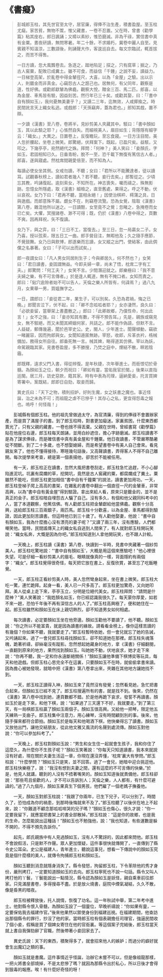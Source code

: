 # 《書癡》

> 彭城郎玉柱，其先世官至太守，居官廉，得俸不治生產，積書盈屋。至玉柱尤癡。家苦貧，無物不鬻，惟父藏書，一卷不忍置。父在時，曾書《勸學篇》粘其座右，郎日諷誦；又幛以素紗，惟恐磨滅。非為干祿，實信書中真有金粟。晝夜研讀，無問寒暑。年二十餘，不求婚朽，冀卷中麗人自至。見賓親不知溫涼，三數語後，則誦聲大作，客逡巡自去。每文宗臨試，輒首拔之，而苦不得售。
>
> 一日方讀，忽大風飄卷去。急逐之，踏地陷足；探之，穴有腐草；掘之，乃古人窖粟，配敗已成糞土。雖不可食，而益信「千鍾」之說不妄，讀益力。一日梯登高架，於亂卷中得金輦徑尺，大喜，以為「金屋」之驗。出以示人，則鍍金而非真金。心竊怨古人之誑己也。居無何，有父同年，觀察是道，性好佛。或勸郎獻輦為佛龕。觀察大悅，贈金三百、馬二匹。郎喜，以為金屋、車馬皆有驗，因益刻苦。然行年已三十矣。或勸其娶，曰：「『書中自有顏如玉』，我何憂無美妻乎？」又讀二三年，迄無效，人咸揶揄之。時民間訛言天上織女私逃。或戲郎：「天孫竊奔，蓋為君也。」郎知其戲，置不辯。
>
> 一夕讀《漢書》至八卷，卷將半，見紗剪美人夾藏其中。駭曰：「書中顏如玉，其以此驗之耶？」心悵然自失。而細視美人，眉目如生；背隱隱有細字云：「織女。」大異之。日置卷上，反復瞻玩，至忘食寢。一日方注目間，美人忽折腰起，坐卷上微笑。郎驚絕，伏拜案下。既起，已盈尺矣。益駭，又叩之。下幾亭亭，宛然絕代之姝。拜問：「何神？」美人笑曰：「妾顏氏，字如玉，君固相知已久。日垂青盼，脫不一至，恐千載下無復有篤信古人者。」郎喜，遂與寢處。然枕席間親愛倍至，而不知為人。
>
> 每讀必使女坐其側。女戒勿讀，不聽；女曰：「君所以不能騰達者，徒以讀耳。試觀春秋榜上，讀如君者幾人？若不聽，妾行去矣。」郎暫從之。少頃忘其教，吟誦復起。逾刻索女，不知所在。神志喪失，囑而禱之，殊無影跡。忽憶女所隱處，取《漢書》細檢之，直至舊處，果得之。呼之不動，伏以哀祝。女乃下曰：「君再不聽，當相永絕！」因使治棋枰、樗蒲之具，日與遨戲。而郎意殊不屬。覷女不在，則竊卷流覽。恐為女覺，陰取《漢書》第八卷，雜混他所以迷之。一日讀酣，女至竟不之覺；忽睹之，急掩卷而女已亡矣。大懼，冥搜諸卷、渺不可得；既，仍於《漢書》八卷中得之，頁數不爽。因再拜祝，矢不復讀。
>
> 女乃下，與之弈，曰：「三日不工，當復去。」至三日，忽一局贏女二子。女乃喜，授以弦索，限五日工一曲。郎手營目注，無暇他及；久之隨手應節，不覺鼓舞。女乃日與飲博，郎遂樂而忘讀，女又縱之出門，使結客，由此倜儻之名暴著。女曰：「子可以出而試矣。」
>
> 郎一夜謂女曰：「凡人男女同居則生子；今與卿居久，何不然也？」女笑曰：「君日讀書，妾固謂無益。今即夫婦一章，尚未了悟，枕席二字有工夫。」郎驚問：「何工夫？」女笑不言。少間潛迎就之。郎樂極曰：「我不意夫婦之樂，有不可言傳者。」於是逢人輒道，無有不掩口者。女知而責之，郎曰：「鉆穴逾隙者始不可以告人，天倫之樂人所皆有，何諱焉？」過八九月，女果舉一男，買媼撫字之。
>
> 一日，謂郎曰：「妾從君二年，業生子，可以別矣。久恐為君禍，悔之已晚。」郎聞言泣下，伏不起，曰：「卿不念呱呱者耶？」女亦淒然，良久曰：「必欲妾留，當舉架上書盡散之。」郎曰：「此卿故鄉，乃僕性命，何出此言！」女不之強，曰：「妾亦知其有數，不得不預告耳。」先是，親族或窺見女，無不駭絕，而又未聞其締姻何家，共詰之。郎不能作偽語，但默不言。人益疑，郵傳幾遍，聞於邑宰史公。史，閩人，少年進士。聞聲傾動，竊欲一睹麗容，因而拘郎與女。女聞知遁匿無跡。宰怒，收郎，斥革衣衿，梏械備加，務得女所自往。郎垂死無一言。械其婢，略得道其仿佛。宰以為妖，命駕親臨其家。見書卷盈屋，多不勝搜，乃焚之庭中，煙結不散，瞑若陰霾。
>
> 郎既釋，遠求父門入書，得從辨復。是年秋捷，次年舉進士。而銜恨切於骨髓。為顏如玉之位，朝夕而祝曰：「卿如有靈，當佑我官於閩。」後果以直指巡閩。居三月，訪史惡款，籍其家。時有中表為司理，逼納愛妾，托言買婢寄署中。案既結，郎即日自劾，取妾而歸。
>
> 異史氏曰：「天下之物，積則招妒，好則生魔，女之妖書之魔也。事近怪誕，治之未為不可；而祖龍之虐不已慘乎！其存心之私，更宜得怨毒之報也。嗚呼！何怪哉！」

&emsp;&emsp;彭城縣有個郎玉柱。他的祖先曾做過太守，為官清廉，得到的俸祿不會置辦家產，而是買了滿屋子的書。到了郎玉柱時，對書更加癡迷。家裏貧困，什麼東西都賣光了，只有父親的藏書，一卷也捨不得丟棄。父親在世時，曾經書寫《勸學篇》貼在他座位右邊，郎玉柱每天朗誦，並用白紗遮住，擔心字跡磨滅。郎玉柱讀書不是為了謀求俸祿，而是確信書中真有黃金屋和千鍾粟。他日夜讀書，不管嚴寒酷暑從不間斷。到了二十多歲，也不想娶媳婦，而是希望書卷中有美人自己會來。看見親友來了，他也不懂得接待，寒暄幾句話後，又高聲讀書，弄得客人不得不自己離開。每次提學來考查，總是第一個表揚他，卻苦於不能被任用。

&emsp;&emsp;有一天，郎玉柱正在讀書，忽然大風把書卷刮走，郎玉柱急忙追趕，不小心腳陷進泥坑。坑裏有腐爛的草，挖開坑，竟然是古人窖藏的粟，都腐爛成了糞土。粟雖然不能吃，但郎玉柱更加相信“書中自有千鐘粟”的說法，讀書更加用功。一天，郎玉柱登梯子爬上高高的書架，在雜亂的書卷中翻出一個直徑一尺的金輦車，非常高興，以為“書中自有黃金屋”得到驗證。拿出來給人看，原來只是鍍金的，並不是真正的金子。郎玉柱暗自埋怨古人騙了自己。沒有多久，有個和他父親同科考中的人，當了本道觀察，他篤信佛。有人勸郎玉柱把金輦獻給他當佛龕。觀察十分高興，送給郎玉柱三百兩銀子，兩匹馬。郎玉柱十分歡喜，以為金屋、車馬都得到驗證，因此更加刻苦讀書。但這時他已到三十歲了。有人勸他娶妻，他說：“書中自有顏如玉，我為什麼擔心沒有漂亮的妻子呢？”又讀了兩三年，沒有應驗，人們都嘲笑他。當時，民間謠傳天上的織女私自逃到人間來了，有人就對郎玉柱開玩笑說：“織女私奔，大慨是因為你吧。”郎玉柱知道別人拿他開玩笑，也不跟人計較。

&emsp;&emsp;一天晚上，郎玉柱讀《漢書》第八卷，快讀到一半時，見書中夾藏著一個紗剪美人。郎玉柱吃驚地說：“‘書中自有顏如玉’，大概是用這個來應驗吧！”他心裡很失望。可是仔細一看紗剪美人的眉毛、眼睛就像真的一樣，背面隱約有兩個字：“織女”。郎玉柱覺得很奇怪，每天把它放在書上，反復欣賞，甚至忘了吃飯睡覺。

&emsp;&emsp;一天，郎玉柱正看紗剪美人時，美人忽然彎身起來，坐在書上微笑。郎玉柱大吃一驚，連忙跪拜。起身一看，美人已一尺多高了。郎玉柱更加驚奇，又向她叩拜。美人從桌上走下來，亭亭玉立，分明是位絕代美女。郎玉柱拜問：“請問是什麼神？”美人笑著說：“我姓顏名如玉，你已經認識我很久了。每天蒙你厚愛，如若不來一趟，恐怕千年後不再有深信古人的人了。”郎玉柱高興極了，便和她住在一起。郎玉柱雖然和顏如玉在床上親切熱烈，卻不知道男女如何相處。

&emsp;&emsp;每次讀書，必定要顏如玉坐在他旁邊。顏如玉勸他不要讀了，他不聽。顏如玉說：“你之所以不能富貴，就是因為讀書的緣故。請看看金榜上，像你這樣苦讀的有幾個？你如果不聽，我就要走了。”郎玉柱暫時依她，但一會兒就忘了她的告誡，又吟誦起來。過了一會兒郎玉柱尋找顏如玉，卻不知道她在那裡。郎玉柱失魂落魄，跪著祈禱，卻絲毫沒有蹤影。忽然想起她藏身的地方，拿《漢書》仔細翻閱，一直翻到原來的地方，果然找到顏如玉。叫她她不動，伏地哀求，她才走下來說：“你再不聽，我一定和你永遠斷絕關係！”顏如玉讓他準備下棋博奕等玩具，每天和他遊戲。但郎玉柱心思完全不在這裏，只要顏如玉不在時，就偷偷拿書來讀。因為擔心被她發現，就暗中把《漢書》第八卷拿出來，夾雜在其他地方讓她找不到。

&emsp;&emsp;一天，郎玉柱正讀得入神，顏如玉來了竟然沒有發覺；忽然看見她，急忙把書合起來，但顏如玉已經不見了。郎玉柱搜遍所有的書，就是找不到。後來，仍然在《漢書》第八卷中找到她，連頁數都不錯。於是他再跪下哀求，發誓不再讀書。顏如玉於是走下來，和他下棋，說：“如果過了三天還下不好，我就要走。”到了第三天，有一局棋郎玉柱贏了顏如玉兩個子。顏如玉很高興。又給他一把琴，限定他五天練熟一支曲子。郎玉柱集中注意力，用心練琴，沒有時間顧到別的事。後來，他隨手彈來都符合節拍。顏如玉於是每天和他喝酒下棋，他快樂得忘了讀書。顏如玉又放他出門，讓他交結朋友，從此他文雅又風流的名聲到處流傳。顏如玉對他說：“你可以參加科考了。”

&emsp;&emsp;一天晚上，郎玉柱對顏如玉說：“男生和女生住一起就會生孩子，我和你住了這麼久，為什麼你不生孩子呢？”顏如玉笑著說：“你每天只知道讀書，我本來就說沒有好處，現在關於夫妻生活這一章，你現在還沒弄懂，‘枕席’裏大有學問。”郎玉柱說：“什麼學問？”顏如玉只是笑，並不回答。過了一會兒，她暗中迎合挑逗他。郎玉柱快樂極了，說：“我沒有想到夫妻之間，還有這麼的不可言傳的快樂。”於是，他見人就講，聽到的人沒有不捂著嘴笑的。顏如玉知道後就責備他，郎玉柱卻說：“那些苟且偷歡的人，才不可以告訴別人；天倫之樂，人人都有，有什麼可避諱的。”過了八九個月，顏如玉果真生下個男孩，他們雇了一個老媽子撫養他。

&emsp;&emsp;一天，顏如玉對郎玉柱說：“我跟了你兩年，已生下兒子，可以分別了。時間久了，恐怕成為你的禍患，到那時後悔就來不及了。”郎玉柱聽了以後伏在地上不起來，說：“你難道不顧念那呱呱啼哭的兒子嗎？”顏如玉也傷心，很久才說：“你一定要我留下，就應當把書架上的書全部散掉。”郎玉柱說：“這是你的故鄉，也是我的生命，怎麼能說出這種話！”顏如玉也不勉強他，說：“我也知道，有些運數是躲不開的，不得不預先告訴你。”

&emsp;&emsp;起先，郎氏親族中有人見過顏如玉，沒有人不驚訝的，因此都來問他。郎玉柱不會說假活，只是默不作聲。眾人更加懷疑，這件事很快就傳開了，一直傳到了縣令史公耳朵。史公是福建人，青年進士，聽說這事兒，想看一下傳說中的顏如玉究竟是個什麼樣的美人，就傳令拘捕郎玉柱和顏如玉。

&emsp;&emsp;顏如玉聽到消息就隱身消失了。縣令發怒，拘留郎玉柱，下令革除他的秀才身份，嚴刑拷打，一定要知道顏如玉的去向。郎玉柱寧死也不說一句話。縣令又叫人拷打他的丫鬟，丫鬟能說出一點情況，縣令認為顏如玉是妖怪，親自乘車前往郎家。只見滿屋書卷，多得搜尋不盡。於是放火燒書，庭院中煙氣凝結，久久不散，像是昏黑的暗夜。

&emsp;&emsp;郎玉柱被釋放後，托人說情，恢復了功名。這一年秋試中舉，第二年考中進士。他對縣令恨入骨髓，為顏如玉設了一個靈位，早晚祈禱說：“你如果有靈，一定要保佑我去福建作官。”後來他果然以禦使身份到福建巡視。在福建期間，他查訪出那個縣令的罪行，抄沒了他的家。當時郎玉柱有個表親擔任司理官，強逼民間收了個小妾，假稱是買了個婢女寄住在他的官衙裏。等這個案子完結後，郎玉柱當天就上書自我彈劾辭了官職，然後帶著小妾回家去了。

&emsp;&emsp;異史氏說：天下的東西，積聚得多了，就會招來他人的嫉妒；而過分的癖好就會生出魔幻之類的事。

&emsp;&emsp;顏如玉就是書魔。這件事情近乎怪誕，治辦它未嘗不可以，但是像祖龍那樣，一把火將書全部燒掉，不是太悲慘了嗎？就因為那縣令出於私心，所以日後才會得到狠毒的報應。唉！有什麼好奇怪的呀！
